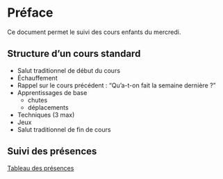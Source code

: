# Préface {.unnumbered}

Ce document permet le suivi des cours enfants du mercredi.

## Structure d'un cours standard

- Salut traditionnel de début du cours
- Échauffement
- Rappel sur le cours précédent : "Qu'a-t-on fait la semaine dernière ?"
- Apprentissages de base
  - chutes
  - déplacements
- Techniques (3 max)
- Jeux
- Salut traditionnel de fin de cours

## Suivi des présences

[Tableau des présences](https://docs.google.com/spreadsheets/d/1Goch-T9ORkWNL5CKAm65o29YaEo6lozVJojf4X7CVhM/edit?usp=sharing)

